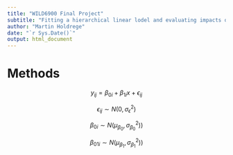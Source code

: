 ```yaml
---
title: "WILD6900 Final Project"
subtitle: "Fitting a hierarchical linear lodel and evaluating impacts of model mis-specification"
author: "Martin Holdrege"
date: "`r Sys.Date()`"
output: html_document
---
```



# Methods

$$y_{ij} = \beta_{0i} + \beta_{1i}x + \epsilon_{ij}$$

$$\epsilon_{ij} \sim N(0, \sigma^2_\epsilon)$$


$$\beta_{0i} \sim N(\mu_{\beta_0}, \sigma^2_{\beta_0}))$$


$$\beta_{01i} \sim N(\mu_{\beta_1}, \sigma^2_{\beta_1}))$$
